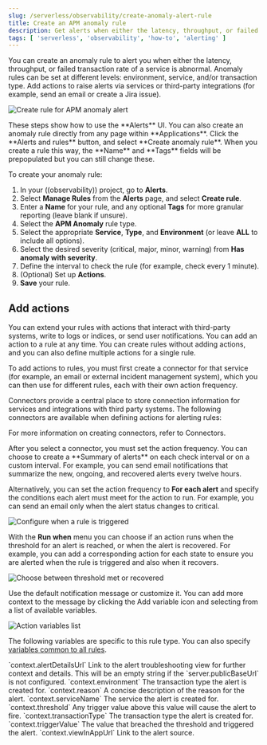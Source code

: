 ```yaml
---
slug: /serverless/observability/create-anomaly-alert-rule
title: Create an APM anomaly rule
description: Get alerts when either the latency, throughput, or failed transaction rate of a service is abnormal.
tags: [ 'serverless', 'observability', 'how-to', 'alerting' ]
---
```


<p><DocBadge template="technical preview" /></p>



<Roles role="Editor" goal="create anomaly rules" />

You can create an anomaly rule to alert you when either the latency, throughput, or failed transaction rate of a service is abnormal. Anomaly rules can be set at different levels: environment, service, and/or transaction type. Add actions to raise alerts via services or third-party integrations (for example, send an email or create a Jira issue).

![Create rule for APM anomaly alert](../images/alerts-create-apm-anomaly.png)

<DocCallOut title="Tip">
These steps show how to use the **Alerts** UI.
You can also create an anomaly rule directly from any page within **Applications**. Click the **Alerts and rules** button, and select **Create anomaly rule**. When you create a rule this way, the **Name** and **Tags** fields will be prepopulated but you can still change these.
</DocCallOut>

To create your anomaly rule:

1. In your ((observability)) project, go to **Alerts**.
1. Select **Manage Rules** from the **Alerts** page, and select **Create rule**.
1. Enter a **Name** for your rule, and any optional **Tags** for more granular reporting (leave blank if unsure).
1. Select the **APM Anomaly** rule type.
1. Select the appropriate **Service**, **Type**, and **Environment** (or leave **ALL** to include all options).
1. Select the desired severity (critical, major, minor, warning) from **Has anomaly with severity**.
1. Define the interval to check the rule (for example, check every 1 minute).
1. (Optional) Set up **Actions**.
1. **Save** your rule.

## Add actions

You can extend your rules with actions that interact with third-party systems, write to logs or indices, or send user notifications. You can add an action to a rule at any time. You can create rules without adding actions, and you can also define multiple actions for a single rule.

To add actions to rules, you must first create a connector for that service (for example, an email or external incident management system), which you can then use for different rules, each with their own action frequency.

<DocAccordion buttonContent="Connector types">
Connectors provide a central place to store connection information for services and integrations with third party systems.
The following connectors are available when defining actions for alerting rules:

<Connectors />

For more information on creating connectors, refer to <DocLink slug="/serverless/action-connectors">Connectors</DocLink>.

</DocAccordion>

<DocAccordion buttonContent="Action frequency">
After you select a connector, you must set the action frequency. You can choose to create a **Summary of alerts** on each check interval or on a custom interval. For example, you can send email notifications that summarize the new, ongoing, and recovered alerts every twelve hours.

Alternatively, you can set the action frequency to **For each alert** and specify the conditions each alert must meet for the action to run. For example, you can send an email only when the alert status changes to critical.

![Configure when a rule is triggered](../images/alert-action-frequency.png)

With the **Run when** menu you can choose if an action runs when the threshold for an alert is reached, or when the alert is recovered. For example, you can add a corresponding action for each state to ensure you are alerted when the rule is triggered and also when it recovers.

![Choose between threshold met or recovered](../images/alert-apm-action-frequency-recovered.png)

</DocAccordion>

<DocAccordion buttonContent="Action variables">
Use the default notification message or customize it.
You can add more context to the message by clicking the Add variable icon <DocIcon type="indexOpen" title="Add variable" /> and selecting from a list of available variables.

![Action variables list](../images/action-variables-popup.png)

The following variables are specific to this rule type.
You can also specify [variables common to all rules](((kibana-ref))/rule-action-variables.html).

<DocDefList>
   <DocDefTerm>`context.alertDetailsUrl`</DocDefTerm>
    <DocDefDescription>
        Link to the alert troubleshooting view for further context and details. This will be an empty string if the `server.publicBaseUrl` is not configured.
    </DocDefDescription>
    <DocDefTerm>`context.environment`</DocDefTerm>
    <DocDefDescription>
        The transaction type the alert is created for.
    </DocDefDescription>
    <DocDefTerm>`context.reason`</DocDefTerm>
    <DocDefDescription>
        A concise description of the reason for the alert.
    </DocDefDescription>
    <DocDefTerm>`context.serviceName`</DocDefTerm>
    <DocDefDescription>
        The service the alert is created for.
    </DocDefDescription>
    <DocDefTerm>`context.threshold`</DocDefTerm>
    <DocDefDescription>
        Any trigger value above this value will cause the alert to fire.
    </DocDefDescription>
    <DocDefTerm>`context.transactionType`</DocDefTerm>
    <DocDefDescription>
        The transaction type the alert is created for.
    </DocDefDescription>
    <DocDefTerm>`context.triggerValue`</DocDefTerm>
    <DocDefDescription>
        The value that breached the threshold and triggered the alert.
    </DocDefDescription>
    <DocDefTerm>`context.viewInAppUrl`</DocDefTerm>
    <DocDefDescription>
        Link to the alert source.
    </DocDefDescription>
</DocDefList>

</DocAccordion>
